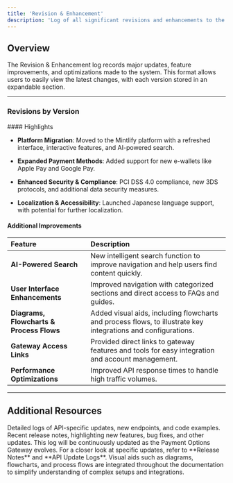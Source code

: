 ```yaml
---
title: 'Revision & Enhancement'
description: 'Log of all significant revisions and enhancements to the product.'
---
```


## **Overview**

The Revision & Enhancement log records major updates, feature improvements, and optimizations made to the system. This format allows users to easily view the latest changes, with each version stored in an expandable section.

***

### **Revisions by Version**

<Accordion title="Version 3.0 - Released on 2024-11-07">
  #### Highlights

  * **Platform Migration**: Moved to the Mintlify platform with a refreshed interface, interactive features, and AI-powered search.

  * **Expanded Payment Methods**: Added support for new e-wallets like Apple Pay and Google Pay.

  * **Enhanced Security & Compliance**: PCI DSS 4.0 compliance, new 3DS protocols, and additional data security measures.

  * **Localization & Accessibility**: Launched Japanese language support, with potential for further localization.

  #### Additional Improvements

  | **Feature**                              | **Description**                                                                                               |
  | :--------------------------------------- | :------------------------------------------------------------------------------------------------------------ |
  | **AI-Powered Search**                    | New intelligent search function to improve navigation and help users find content quickly.                    |
  | **User Interface Enhancements**          | Improved navigation with categorized sections and direct access to FAQs and guides.                           |
  | **Diagrams, Flowcharts & Process Flows** | Added visual aids, including flowcharts and process flows, to illustrate key integrations and configurations. |
  | **Gateway Access Links**                 | Provided direct links to gateway features and tools for easy integration and account management.              |
  | **Performance Optimizations**            | Improved API response times to handle high traffic volumes.                                                   |
</Accordion>

***

## **Additional Resources**

<CardGroup>
  <Card title="API Update Logs" icon="code" href="/change-logs/api-update-logs">
    Detailed logs of API-specific updates, new endpoints, and code examples.
  </Card>

  <Card title="Release Notes" icon="file" href="/change-logs/release-notes">
    Recent release notes, highlighting new features, bug fixes, and other updates.
  </Card>
</CardGroup>

<Note>
  This log will be continuously updated as the Payment Options Gateway evolves. For a closer look at specific updates, refer to **Release Notes** and **API Update Logs**. Visual aids such as diagrams, flowcharts, and process flows are integrated throughout the documentation to simplify understanding of complex setups and integrations.
</Note>